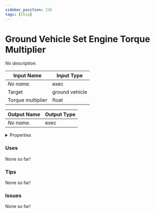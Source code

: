```yaml
---
sidebar_position: 236
tags: [Chip]
---
```


# Ground Vehicle Set Engine Torque Multiplier

*No description.*




<EsbSvg />

| Input Name | Input Type |
|-----------|-----------|
| *No name.* | exec |
| Target | ground vehicle |
| Torque multiplier | float |

| Output Name | Output Type |
|-----------|-----------|
| *No name.* | exec |


<details>
  <summary>Properties</summary>
  <div>
    <div>
    <table>
      <thead>
        <tr>
          <th>Is beta required?</th>
          <th>❌</th>
        </tr>
        <tr>
          <th>Is this chip a trolling risk?</th>
          <th>❌</th>
        </tr>
        <tr>
          <th>Chip UUID</th>
          <th>128116c8-591f-44bc-97cd-f787d660cfb5</th>
        </tr>
      </thead>
    </table>
    </div>
  </div>
</details>

### Uses

None so far!

### Tips

None so far!

### Issues

None so far!